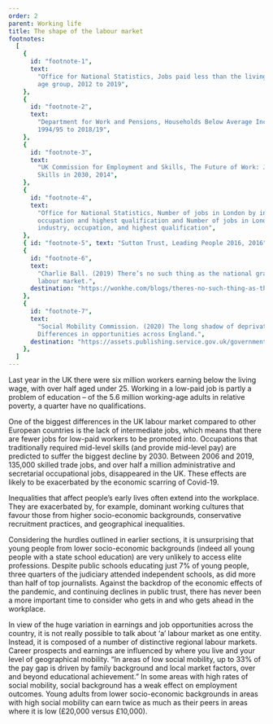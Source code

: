 ```yaml
---
order: 2
parent: Working life
title: The shape of the labour market
footnotes:
  [
    {
      id: "footnote-1",
      text:
        "Office for National Statistics, Jobs paid less than the living wage by
        age group, 2012 to 2019",
    },
    {
      id: "footnote-2",
      text:
        "Department for Work and Pensions, Households Below Average Income,
        1994/95 to 2018/19",
    },
    {
      id: "footnote-3",
      text:
        "UK Commission for Employment and Skills, The Future of Work: Jobs and
        Skills in 2030, 2014",
    },
    {
      id: "footnote-4",
      text:
        "Office for National Statistics, Number of jobs in London by industry,
        occupation and highest qualification and Number of jobs in London by
        industry, occupation, and highest qualification",
    },
    { id: "footnote-5", text: "Sutton Trust, Leading People 2016, 2016" },
    {
      id: "footnote-6",
      text:
        "Charlie Ball. (2019) There’s no such thing as the national graduate
        labour market.",
      destination: "https://wonkhe.com/blogs/theres-no-such-thing-as-the-national-graduate-labour-market/",
    },
    {
      id: "footnote-7",
      text:
        "Social Mobility Commission. (2020) The long shadow of deprivation:
        Differences in opportunities across England.",
      destination: "https://assets.publishing.service.gov.uk/government/uploads/system/uploads/attachment_data/file/917278/The_long_shadow_of_deprivation_-_differences_in_opportunities_across_England.pdf",
    },
  ]
---
```



<div>
  Last year in the UK there were six million workers earning below the living
  wage, with over half aged under 25.<FootnoteLink
  text="1"/> Working in a low-paid job is partly a
  problem of education – of the 5.6 million working-age adults in relative
  poverty, a quarter have no qualifications.<FootnoteLink
  text="2"/>

  One of the biggest differences in the UK labour market compared to other
  European countries is the lack of intermediate jobs, which means that there are
  fewer jobs for low-paid workers to be promoted into. Occupations that
  traditionally required mid-level skills (and provide mid-level pay) are
  predicted to suffer the biggest decline by 2030.<FootnoteLink text="3"/> Between
  2006 and 2019, 135,000 skilled trade jobs, and over half a million
  administrative and secretarial occupational jobs, disappeared in the
  UK.<FootnoteLink text="4"/> These effects are likely to be exacerbated by the
  economic scarring of Covid-19.
</div>

<ResearchImage imageName="shape-of-labour-market.jpg" />

<div>
  Inequalities that affect people’s early lives often extend into the workplace.
  They are exacerbated by, for example, dominant working cultures that favour
  those from higher socio-economic backgrounds, conservative recruitment
  practices, and geographical inequalities.


Considering the hurdles outlined in earlier sections, it is unsurprising that
young people from lower socio-economic backgrounds (indeed all young people with
a state school education) are very unlikely to access elite professions. Despite
public schools educating just 7% of young people, three quarters of the
judiciary attended independent schools, as did more than half of top
journalists.<FootnoteLink text="5"/> Against the
backdrop of the economic effects of the pandemic, and continuing declines in
public trust, there has never been a more important time to consider who gets in
and who gets ahead in the workplace.

</div>

In view of the huge variation in earnings and job opportunities across the
country, it is not really possible to talk about ‘a’ labour market as one
entity. Instead, it is composed of a number of distinctive regional labour
markets. Career prospects and earnings are influenced by where you live and your
level of geographical mobility. “In areas of low social mobility, up to 33% of
the pay gap is driven by family background and local market factors, over and
beyond educational achievement.” In some areas with high rates of social
mobility, social background has a weak effect on employment outcomes. Young
adults from lower socio-economic backgrounds in areas with high social mobility
can earn twice as much as their peers in areas where it is low (£20,000 versus
£10,000)<FootnoteLink text="7"/>.
